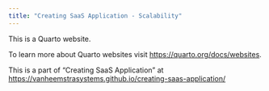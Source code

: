 ```yaml
---
title: "Creating SaaS Application - Scalability"
---
```


This is a Quarto website.

To learn more about Quarto websites visit <https://quarto.org/docs/websites>.

This is a part of "Creating SaaS Application" at <https://vanheemstrasystems.github.io/creating-saas-application/>
